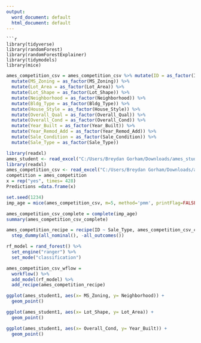 ---
output:
  word_document: default
  html_document: default
---

```
```{r}
library(tidyverse)
library(randomForest)
library(randomForestExplainer)
library(tidymodels)
library(mice)
```

```{r}
ames_competition_csv = ames_competition_csv %>% mutate(ID = as_factor(ID)) %>%
  mutate(MS_Zoning = as_factor(MS_Zoning)) %>%
  mutate(Lot_Area = as_factor(Lot_Area)) %>%
  mutate(Lot_Shape = as_factor(Lot_Shape)) %>%
  mutate(Neighborhood = as_factor(Neighborhood)) %>%
  mutate(Bldg_Type = as_factor(Bldg_Type)) %>%
  mutate(House_Style = as_factor(House_Style)) %>%
  mutate(Overall_Qual = as_factor(Overall_Qual)) %>%
  mutate(Overall_Cond = as_factor(Overall_Cond)) %>%
  mutate(Year_Built = as_factor(Year_Built)) %>%
  mutate(Year_Remod_Add = as_factor(Year_Remod_Add)) %>%
  mutate(Sale_Condition = as_factor(Sale_Condition)) %>%
  mutate(Sale_Type = as_factor(Sale_Type))
```


```{r}
library(readxl)
ames_student <- read_excel("C:/Users/Breydan Gorham/Downloads/ames_student.xlsx")
library(readxl)
ames_competition_csv <- read_excel("C:/Users/Breydan Gorham/Downloads/ames_competition.xlsx")
competition = ames_competition
x = rep("yes", times= 428)
Predictions =data.frame(x)

set.seed(1234)
imp_age = mice(ames_competition_csv, m=5, method='pmm', printFlag=FALSE)

ames_competition_csv_complete = complete(imp_age)
summary(ames_competition_csv_complete)

ames_competition_recipe = recipe(ID ~ Sale_Type, ames_competition_csv_complete ) %>%
  step_dummy(all_nominal(), -all_outcomes())

rf_model = rand_forest() %>%
  set_engine("ranger") %>%
  set_mode("classification")

ames_competition_csv_wflow =
  workflow() %>%
  add_model(rf_model) %>%
  add_recipe(ames_competition_recipe)
```

```{r}
ggplot(ames_student1, aes(x= MS_Zoning, y= Neighborhood)) +
  geom_point()

ggplot(ames_student1, aes(x= Lot_Shape, y= Lot_Area)) +
  geom_point()

ggplot(ames_student1, aes(x= Overall_Cond, y= Year_Built)) +
  geom_point()

```

